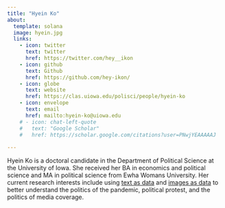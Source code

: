 ```yaml
---
title: "Hyein Ko"
about:
  template: solana
  image: hyein.jpg
  links:
    - icon: twitter
      text: twitter
      href: https://twitter.com/hey__ikon
    - icon: github
      text: Github
      href: https://github.com/hey-ikon/
    - icon: globe
      text: website
      href: https://clas.uiowa.edu/polisci/people/hyein-ko
    - icon: envelope
      text: email
      href: mailto:hyein-ko@uiowa.edu
    # - icon: chat-left-quote
    #   text: "Google Scholar"
    #   href: https://scholar.google.com/citations?user=PNwjYEAAAAAJ
    
---
```


Hyein Ko is a doctoral candidate in the Department of Political Science at the University of Iowa.  She received her BA in economics and political science and MA in political science from Ewha Womans University. Her current research interests include using [text as data](https://doi.org/10.1111/lsq.12367) and [images as data](http://dx.doi.org/10.2139/ssrn.3986482) to better understand the politics of the pandemic, political protest, and the politics of media coverage.
